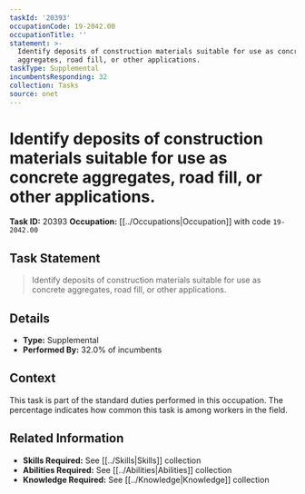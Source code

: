 ```yaml
---
taskId: '20393'
occupationCode: 19-2042.00
occupationTitle: ''
statement: >-
  Identify deposits of construction materials suitable for use as concrete
  aggregates, road fill, or other applications.
taskType: Supplemental
incumbentsResponding: 32
collection: Tasks
source: onet
---
```

# Identify deposits of construction materials suitable for use as concrete aggregates, road fill, or other applications.

**Task ID:** 20393
**Occupation:** [[../Occupations|Occupation]] with code `19-2042.00`

## Task Statement

> Identify deposits of construction materials suitable for use as concrete aggregates, road fill, or other applications.

## Details

- **Type:** Supplemental
- **Performed By:** 32.0% of incumbents

## Context

This task is part of the standard duties performed in this occupation. The percentage indicates how common this task is among workers in the field.

## Related Information

- **Skills Required:** See [[../Skills|Skills]] collection
- **Abilities Required:** See [[../Abilities|Abilities]] collection
- **Knowledge Required:** See [[../Knowledge|Knowledge]] collection
